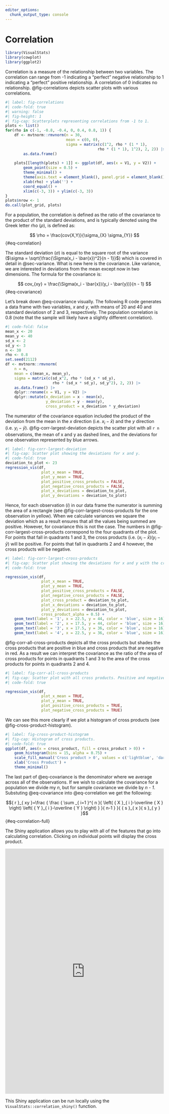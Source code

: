 ```yaml
---
editor_options: 
  chunk_output_type: console
---
```


# Correlation {#sec-correlation}

```r
library(VisualStats)
library(cowplot)
library(ggplot2)
```

Correlation is a measure of the relationship between two variables. The correlation can range from -1 indicating a "perfect" negative relationship to 1 indicating a "perfect" positive relationship. A correlation of 0 indicates no relationship. @fig-correlations depicts scatter plots with various correlations. 

```r
#| label: fig-correlations
#| code-fold: true
#| warning: false
#| fig-height: 1
#| fig-cap: Scatterplots representing correlations from -1 to 1.
plots <- list()
for(rho in c(-1, -0.8, -0.4, 0, 0.4, 0.8, 1)) {
	df <- mvtnorm::rmvnorm(n = 30,
						   mean = c(0, 0),
						   sigma = matrix(c(1^2, rho * (1 * 1),
						   				 rho * (1 * 1), 1^2), 2, 2)) |>
		as.data.frame()
	
	plots[[length(plots) + 1]] <- ggplot(df, aes(x = V1, y = V2)) + 
		geom_point(size = 0.5) +
		theme_minimal() +
		theme(axis.text = element_blank(), panel.grid = element_blank()) +
		xlab(rho) + ylab('') +
		coord_equal() +
		xlim(c(-3, 3)) + ylim(c(-3, 3))
}
plots$nrow <- 1
do.call(plot_grid, plots)
```

For a population, the correlation is defined as the ratio of the covariance to the product of the standard deviations, and is typically denoted using the Greek letter rho ($\rho$), is defined as:

$$ \rho = \frac{cov(X,Y)}{\sigma_{X} \sigma_{Y}} $$ {#eq-correlation}

The standard deviation ($\sigma$) is equal to the square root of the variance ($\sigma = \sqrt{\frac{\Sigma(x_i - \bar{x})^2}{n - 1}}$) which is covered in detail in @sec-variance. What is new here is the covariance. Like variance, we are interested in deviations from the mean except now in two dimensions. The formula for the covariance is:

$$ cov_{xy} = \frac{\Sigma(x_i - \bar{x})(y_i - \bar{y})}{n - 1} $$ {#eq-covariance}

Let's break down @eq-covariance visually. The following R code generates a data frame with two variables, *x* and *y*, with means of 20 and 40 and standard deviatiosn of 2 and 3, respectively. The population correlation is 0.8 (note that the sample will likely have a slightly different correlation).


```r
#| code-fold: false
mean_x <- 20
mean_y <- 40
sd_x <- 2
sd_y <- 3
n <- 30
rho <- 0.8
set.seed(2112)
df <- mvtnorm::rmvnorm(
	n = n,
	mean = c(mean_x, mean_y),
	sigma = matrix(c(sd_x^2, rho * (sd_x * sd_y),
					 rho * (sd_x * sd_y), sd_y^2), 2, 2)) |>
	as.data.frame() |>
	dplyr::rename(x = V1, y = V2) |>
	dplyr::mutate(x_deviation = x - mean(x),
				  y_deviation = y - mean(y),
				  cross_product = x_deviation * y_deviation)
```


The numerator of the covariance equation included the product of the deviation from the mean in the *x* direction (i.e. $x_i - \bar{x}$) and the *y* direction (i.e. $y_i - \bar{y}$). @fig-corr-largest-deviation depicts the scatter plot with all `r n` observations, the mean of x and y as dashed lines, and the deviations for one observation represented by blue arrows.


```r
#| label: fig-corr-largest-deviation
#| fig-cap: Scatter plot showing the deviations for x and y.
#| code-fold: true
deviation_to_plot <- 23
regression_vis(df,
				plot_x_mean = TRUE,
				plot_y_mean = TRUE,
				plot_positive_cross_products = FALSE,
				plot_negative_cross_products = FALSE,
				plot_x_deviations = deviation_to_plot,
				plot_y_deviations = deviation_to_plot)
```

Hence, for each observation (*i*) in our data frame the numerator is summing the area of a rectangle (see @fig-corr-largest-cross-products for the one observation in yellow). When we calculate variances we square the deviation which as a result ensures that all the values being summed are positive. However, for covariance this is not the case. The numbers in @fig-corr-largest-cross-products correspond to the four quadrants of the plot. For points that fall in quadrants 1 and 3, the cross products (i.e. $(x_i - \bar{x})(y_i - \bar{y}$) will be positive. For points that fall in quadrants 2 and 4 however, the cross products will be negative.

```r
#| label: fig-corr-largest-cross-products
#| fig-cap: Scatter plot showing the deviations for x and y with the cross product represented as the area of the yellow rectangle.
#| code-fold: true

regression_vis(df,
				plot_x_mean = TRUE,
				plot_y_mean = TRUE,
				plot_positive_cross_products = FALSE,
				plot_negative_cross_products = FALSE,
				plot_cross_product = deviation_to_plot,
				plot_x_deviations = deviation_to_plot,
				plot_y_deviations = deviation_to_plot,
				cross_product_alpha = 0.5) +
	geom_text(label = '1', x = 22.5, y = 44, color = 'blue', size = 16) +
	geom_text(label = '2', x = 17.5, y = 44, color = 'blue', size = 16) +
	geom_text(label = '3', x = 17.5, y = 36, color = 'blue', size = 16) +
	geom_text(label = '4', x = 22.5, y = 36, color = 'blue', size = 16)
```

@fig-corr-all-cross-products depicts all the cross products but shades the cross products that are positive in blue and cross products that are negative in red. As a result we can interpret the covariance as the ratio of the area of cross products for points in quadrants 1 and 3 to the area of the cross products for points in quadrants 2 and 4.

```r
#| label: fig-corr-all-cross-products
#| fig-cap: Scatter plot with all cross products. Positive and negative cross products are represented by blue and red rectangles, respectively.
#| code-fold: true

regression_vis(df,
				plot_x_mean = TRUE,
				plot_y_mean = TRUE,
				plot_positive_cross_products = TRUE,
				plot_negative_cross_products = TRUE)
```

We can see this more clearly if we plot a histogram of cross products (see @fig-cross-product-histogram).

```r
#| label: fig-cross-product-histogram
#| fig-cap: Histogram of cross products.
#| code-fold: true
ggplot(df, aes(x = cross_product, fill = cross_product > 0)) +
	geom_histogram(bins = 15, alpha = 0.75) +
	scale_fill_manual('Cross product > 0', values = c('lightblue', 'darkred')) +
	xlab('Cross Product') + 
	theme_minimal()
```

The last part of @eq-covariance is the denominator where we average across all of the observations. If we wish to calculate the covariance for a population we divide my *n*, but for sample covariance we divide by *n - 1*. Substuting @eq-covariance into @eq-correlation we get the following:


$${ r }_{ xy }=\frac { \frac { \sum _{ i=1 }^{ n }{ \left( { X }_{ i }-\overline { X }  \right) \left( { Y }_{ i }-\overline { Y }  \right)  }  }{ n-1 }  }{ { s }_{ x }{ s }_{ y } }$$ {#eq-correlation-full}


The Shiny application allows you to play with all of the features that go into calculating correlation. Clicking on individual points will display the cross product. 

```{=html}
 <iframe id="example1" src="https://r.bryer.org/shiny/correlation/" style="border: none; width: 100%; height: 780px" frameborder="0"></iframe>
```




::: {.content-visible when-format="pdf"}

:::


This Shiny application can be run locally using the `VisualStats::correlation_shiny()` function.
